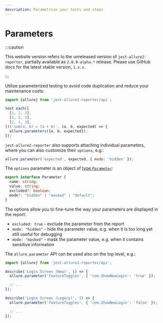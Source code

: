 ```yaml
---
description: Parametrize your tests and steps
---
```


# Parameters

:::caution

This website version refers to the unreleased version of `jest-allure2-reporter`, partially available as `2.0.0-alpha.*` release.
Please use GitHub docs for the latest stable version, `1.x.x`.

:::

Utilize parameterized testing to avoid code duplication and reduce your maintenance costs:

```js
import {allure} from 'jest-allure2-reporter/api';

test.each([
  [1, 1, 2],
  [1, 2, 3],
  [2, 1, 3],
])('sum(a, b) = (a + b)', (a, b, expected) => {
  allure.parameters({a, b, expected});
});
```

`jest-allure2-reporter` also supports attaching individual parameters, where you can also customize their `options`, e.g.:

```js
allure.parameter('expected', expected, { mode: 'hidden' });
```

The `options` parameter is an object of [type `Parameter`](https://github.com/allure-framework/allure-js/blob/224e6ce4b51c80e62961c4b2ba44408042d79930/packages/allure-js-commons/src/model.ts#L48-L53):

```typescript
export interface Parameter {
  name: string;
  value: string;
  excluded?: boolean;
  mode?: "hidden" | "masked" | "default";
}
```

The options allow you to fine-tune the way your parameters are displayed in the report:

* `excluded: true` - exclude the parameter from the report
* `mode: "hidden"` - hide the parameter value, e.g. when it is too long yet still useful for debugging
* `mode: "masked"` - mask the parameter value, e.g. when it contains sensitive information

The `allure.parameter` API can be used also on the top level, e.g.:

```typescript
import {allure} from 'jest-allure2-reporter/api';

describe('Login Screen (New)', () => {
  allure.parameter('featureToggles', { 'com.ShowNewLogin': 'true' });

  // ...
});

describe('Login Screen (Legacy)', () => {
  allure.parameter('featureToggles', { 'com.ShowNewLogin': 'false' });

  // ...
});
```
